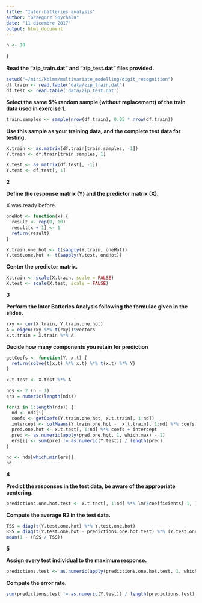 ```yaml
---
title: "Inter-batteries analysis"
author: "Grzegorz Spychala"
date: "11 dicembre 2017"
output: html_document
---
```


```r
n <- 10
```

**1**

**Read the "zip_train.dat" and "zip_test.dat" files provided.**
```r
setwd("~/miri/kblmm/multivariate_modelling/digit_recognition")
df.train <- read.table('data/zip_train.dat')
df.test <- read.table('data/zip_test.dat')
```

**Select the same 5% random sample (without replacement) of the train data used in exercise 1.**

```r
train.samples <- sample(nrow(df.train), 0.05 * nrow(df.train))
```

**Use this sample as your training data, and the complete test data for testing.**

```r
X.train <- as.matrix(df.train[train.samples, -1])
Y.train <- df.train[train.samples, 1]

X.test <- as.matrix(df.test[, -1])
Y.test <- df.test[, 1]
```

**2**

**Define the response matrix (Y) and the predictor matrix (X).**

X was ready before.

```r
oneHot <- function(x) {
  result <- rep(0, 10)
  result[x + 1] <- 1
  return(result)
}

Y.train.one.hot <- t(sapply(Y.train, oneHot))
Y.test.one.hot <- t(sapply(Y.test, oneHot))
```


**Center the predictor matrix.**

```r
X.train <- scale(X.train, scale = FALSE)
X.test <- scale(X.test, scale = FALSE)
```


**3**

**Perform the Inter Batteries Analysis following the formulae given in the slides.**

```r
rxy <- cor(X.train, Y.train.one.hot)
A = eigen(rxy %*% t(rxy))$vectors
x.t.train = X.train %*% A
```

**Decide how many components you retain for prediction**

```r
getCoefs <- function(Y, x.t) {
  return(solve(t(x.t) %*% x.t) %*% t(x.t) %*% Y)
}
```


```r
x.t.test <- X.test %*% A

nds <- 2:(n - 1)
ers = numeric(length(nds))

for(i in 1:length(nds)) {
  nd <- nds[i]
  coefs <- getCoefs(Y.train.one.hot, x.t.train[, 1:nd])
  intercept <- colMeans(Y.train.one.hot -  x.t.train[, 1:nd] %*% coefs)
  pred.one.hot <- x.t.test[, 1:nd] %*% coefs + intercept
  pred <- as.numeric(apply(pred.one.hot, 1, which.max) - 1)
  ers[i] <- sum(pred != as.numeric(Y.test)) / length(pred)
}

nd <- nds[which.min(ers)]
nd
```

**4**

**Predict the responses in the test data, be aware of the appropriate centering.**

```r
predictions.one.hot.test <- x.t.test[, 1:nd] %*% lmY$coefficients[-1, ] + lmY$coefficients[1, ]
```

**Compute the average R2 in the test data.**

```r
TSS = diag(t(Y.test.one.hot) %*% Y.test.one.hot)
RSS = diag(t(Y.test.one.hot - predictions.one.hot.test) %*% (Y.test.one.hot - predictions.one.hot.test))
mean(1 - (RSS / TSS))
```

**5**

**Assign every test individual to the maximum response.**

```r
predictions.test <- as.numeric(apply(predictions.one.hot.test, 1, which.max) - 1)
```


**Compute the error rate.**

```r
sum(predictions.test != as.numeric(Y.test)) / length(predictions.test)
```

